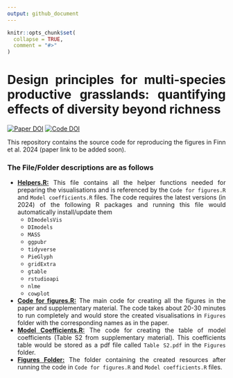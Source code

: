 ```yaml
---
output: github_document
---
```


<!-- README.md is generated from README.Rmd. Please edit that file -->

```r
knitr::opts_chunk$set(
  collapse = TRUE,
  comment = "#>"
)
```

# Design principles for multi-species productive grasslands: quantifying effects of diversity beyond richness

<style>
body {
text-align: justify}
</style>

<!-- badges: start -->
[![Paper DOI](https://img.shields.io/badge/Paper_DOI-To_be_added_soon-green)]()
[![Code DOI](https://img.shields.io/badge/Code_DOI-10.5281/zenodo.10953302-blue)](https://zenodo.org/doi/10.5281/zenodo.10953302) 
<!-- badges: end -->

This repository contains the source code for reproducing the figures in Finn et al. 2024 (paper link to be added soon).

### The File/Folder descriptions are as follows

+ <u>**Helpers.R:**</u> This file contains all the helper functions needed for preparing the visualisations and is referenced by the `Code for figures.R` and `Model coefficients.R` files. The code requires the latest versions (in 2024) of the following R packages and running this file would automatically install/update them
  - `DImodelsVis`
  - `DImodels` 
  - `MASS` 
  - `ggpubr`
  - `tidyverse` 
  - `PieGlyph` 
  - `gridExtra` 
  - `gtable` 
  - `rstudioapi` 
  - `nlme` 
  - `cowplot`
+ <u>**Code for figures.R:**</u> The main code for creating all the figures in the paper and supplementary material. The code takes about 20-30 minutes to run completely and would store the created visualisations in `Figures` folder with the corresponding names as in the paper.
+ <u>**Model Coefficients.R:**</u> The code for creating the table of model coefficients (Table S2 from supplementary material). This coefficients table would be stored as a pdf file called `Table S2.pdf` in the `Figures` folder.
+ <u>**Figures Folder:**</u> The folder containing the created resources after running the code in `Code for figures.R` and `Model coefficients.R` files.


